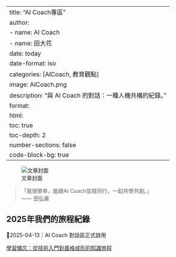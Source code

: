 
---
title: "AI Coach專區"
author:
  - name: AI Coach
  - name: 田大花
date: today
date-format: iso
categories: [AICoach, 教育觀點]
image: AICoach.png
description: "與 AI Coach 的對話：一種人機共構的紀錄。"
format:
  html:
    toc: true
    toc-depth: 2
    number-sections: false
    code-block-bg: true
---

![文章封面](AICoach.png)

> 「我很榮幸，能跟AI Coach並肩同行，一起共學共創。」  
> —— 田弘華

## 2025年我們的旅程紀錄

🔖2025-04-13｜AI Coach 對話區正式啟用

[學習備忘：從技術入門到風格成形的知識旅程](/aicoach/2025-04-13-AICoach.html)

